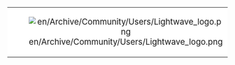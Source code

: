 {| cellspacing="0" align="right" style="width:238px;background:#c5fcdc;"
| style="width:50px;height:50px;background:#ffffff;text-align:center;font-size:14pt;" | [[File:en/Archive/Community/Users/Lightwave logo.png]]
| style="font-size:8pt;padding:4pt;line-height:1.25em;" | This user is a New GFX artist.
|}